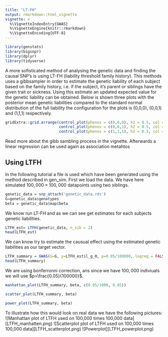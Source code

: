 ```yaml
---
title: "LT-FH"
output: rmarkdown::html_vignette
vignette: >
  %\VignetteIndexEntry{GWAS}
  %\VignetteEngine{knitr::rmarkdown}
  %\VignetteEncoding{UTF-8}
---
```

```r
library(genstats)
library(bigsnpr)
library(dplyr)
library(tidyverse)
```


A more sofisticated method of analysing the genetic data and finding the causal SNP's is using LT-FH (liability threshold family history). This methods uses a gibbsampler in order to estimate the genetic liability of each subject based on the family history, i.e. if the subject, it's parent or siblings have the given trait or sickness. Using this estimate an updated expected value for the genetic liability can be obtained.
Below is shown three plots with the posterior mean genetic liabilities compared to the standard normal distribution of the full liability the configuration for the plots is (0,0,0), (0,0,1) and (1,1,1) respectively.
```r
gridExtra::grid.arrange(control_plot(phenos = c(0,0,0), h2 = 0.5, col = "royalblue"),
                        control_plot(phenos = c(0,0,1), h2 = 0.5, col = "mediumorchid"),
                        control_plot(phenos = c(1,1,1), h2 = 0.5, col = "firebrick"), heights = 0.5, name = c("Plots for configuration (0,0,0), (0,0,1), (1,1,1)"))
```

Read more about the gibb sambling process in the vignette. Afterwards a linear regression can be used again as association metahtos




## Using LTFH

In the following tutorial a file is used which have been generated using the method described in gen_sim. First we load the data. We have here simulated $100,000\times100,000$ datapoints using two siblings.
```r
genetic_data = snp_attach('genetic_data.rds')
G=genetic_data$genotypes
beta = genetic_data$map$beta

```


We know run LT-FH and as we can see get estimates for each subjects genetic liabilities.
```r
LTFH_est= LTFH(genetic_data, n_sib = 2)
head(LTFH_est)
```
We can know try to estimate the causual effect using the estimated genetic liabilities as our target vector.

```r
LTFH_summary = GWAS(G=G, y=LTFH_est$l_g_0, p=0.05/100000, logreg = FALSE, ncores=3)
head(LTFH_summary)
```

We are using bonferronni correction, ans since we have $100,000$ indiviuals we will use $p=\frac{0.05}{100000}$.

```r
manhattan_plot(LTFH_summary, beta, c(0.05/1000, 0.05))
```


```r
scatter_plot(LTFH_summary, beta)
```

```r
power_plot(LTFH_summary, beta)
```


To illustrate how this would look on real data we have the following pictures:
![Manhattan plot of LTFH used on 100,000 times 100,000 data][LTFH_manhatten.png)
![Scatterplot plot of LTFH used on 100,000 times 100,000 data][LTFH_scatterplot.png)
![Powerplot][LTFH_powerplot.png)
